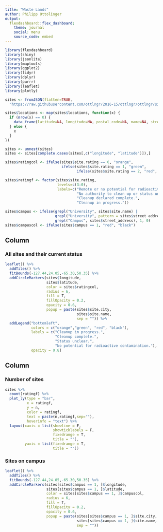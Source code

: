 ```yaml
---
title: "Waste Lands"
author: Philipp Ottolinger
output: 
  flexdashboard::flex_dashboard:
    theme: journal
    social: menu
    source_code: embed
---
```


```r
library(flexdashboard)
library(shiny)
library(jsonlite)
library(maptools)
library(ggplot2)
library(tidyr)
library(dplyr)
library(purrr)
library(leaflet)
library(plotly)

sites <- fromJSON(flatten=TRUE,
  "https://raw.githubusercontent.com/ottlngr/2016-15/ottlngr/ottlngr/sites.json")

sites$locations <- map(sites$locations, function(x) {
  if (nrow(x) == 0) {
    data_frame(latitude=NA, longitude=NA, postal_code=NA, name=NA, street_address=NA)
  } else {
    x
  }
})

sites <- unnest(sites)
sites <- sites[complete.cases(sites[,c("longitude", "latitude")]),]

sites$ratingcol <- ifelse(sites$site.rating == 0, "orange",
                          ifelse(sites$site.rating == 1, "green",
                                 ifelse(sites$site.rating == 2, "red", "black")))

sites$ratingf <- factor(sites$site.rating,
                        levels=c(3:0),
                        labels=c("Remote or no potential for radioactive contamination.",
                                 "No authority to clean up or status unclear.",
                                 "Cleanup declared complete.",
                                 "Cleanup in progress."))

sites$campus <- ifelse(grepl("University", sites$site.name) | 
                       grepl("University", pattern = sites$street_address) | 
                       grepl("Campus", sites$street_address), 1, 0)
sites$campuscol <- ifelse(sites$campus == 1, "red", "black")
```

Column {data-width=650}
-----------------------------------------------------------------------

### All sites and their current status

```r
leaflet() %>% 
  addTiles() %>% 
  fitBounds(-127.44,24.05,-65.30,50.35) %>% 
  addCircleMarkers(sites$longitude, 
                   sites$latitude, 
                   color = sites$ratingcol, 
                   radius = 6, 
                   fill = T,
                   fillOpacity = 0.2,
                   opacity = 0.6,
                   popup = paste(sites$site.city,
                                 sites$site.name, 
                                 sep = "")) %>%
  addLegend("bottomleft", 
            colors = c("orange","green", "red", "black"),
            labels = c("Cleanup in progress.",
                       "Cleanup complete.",
                       "Status unclear.",
                       "No potential for radioactive contamination."), 
            opacity = 0.8)
```

Column {data-width=350}
-----------------------------------------------------------------------

### Number of sites

```r
sites %>% 
  count(ratingf) %>%
  plot_ly(type = "bar", 
          x = ratingf, 
          y = n, 
          color = ratingf, 
          text = paste(n,ratingf,sep=""), 
          hoverinfo = "text") %>%
  layout(xaxis = list(showline = F, 
                      showticklabels = F, 
                      fixedrange = T, 
                      title = ""),
         yaxis = list(fixedrange = T, 
                      title = ""))
```

### Sites on campus

```r
leaflet() %>% 
  addTiles() %>% 
  fitBounds(-127.44,24.05,-65.30,50.35) %>% 
  addCircleMarkers(sites[sites$campus == 1, ]$longitude, 
                   sites[sites$campus == 1, ]$latitude, 
                   color = sites[sites$campus == 1, ]$campuscol, 
                   radius = 6, 
                   fill = T,
                   fillOpacity = 0.2,
                   opacity = 0.6,
                   popup = paste(sites[sites$campus == 1, ]$site.city,
                                 sites[sites$campus == 1, ]$site.name, 
                                 sep = ""))
```